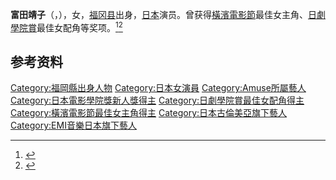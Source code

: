 '''富田靖子'''（{{jpn|j=富田 靖子|hg=とみた やすこ|rm=Tomita Yasuko}}，{{bd|1969年|2月27日|}}），女，[[福冈县|福冈县]]出身，[[日本|日本]]演员。曾获得[[橫濱電影節|橫濱電影節]]最佳女主角、[[日劇學院賞|日劇學院賞]]最佳女配角等奖项。<ref>{{Cite web|url= http://homepage3.nifty.com/yokohama-eigasai/06-1984/06_1984_shou.html|script-title= ja:第６回ヨコハマ映画祭 １９８４年日本映画個人賞|access-date= 2011-09-27|language= ja|work= [[横滨电影节|横滨电影节]]|archive-date= 2012-03-09|archive-url= https://web.archive.org/web/20120309141522/http://homepage3.nifty.com/yokohama-eigasai/06-1984/06_1984_shou.html|dead-url= yes}}</ref><ref>{{Cite web |url=http://www.japan-academy-prize.jp/prizes/?t=8 |script-title=ja:第8回日本アカデミー賞優秀作品 |access-date=2011-09-27 |work=[[日劇學院賞|日劇學院賞]] |language=ja |archive-date=2015-03-15 |archive-url=https://web.archive.org/web/20150315134505/http://japan-academy-prize.jp/prizes/?t=8 |dead-url=no }}</ref>

== 参考资料 ==
{{reflist}}

{{Amuse旗下艺人}}
{{日本電影學院獎新人獎}}
{{日劇學院賞最佳女配角}}
{{橫濱電影節最佳女主角}}

{{Authority control}}
{{DEFAULTSORT:Tomita Yasuko}}

[[Category:福岡縣出身人物|Category:福岡縣出身人物]]
[[Category:日本女演員|Category:日本女演員]]
[[Category:Amuse所屬藝人|Category:Amuse所屬藝人]]
[[Category:日本電影學院獎新人獎得主|Category:日本電影學院獎新人獎得主]]
[[Category:日劇學院賞最佳女配角得主|Category:日劇學院賞最佳女配角得主]]
[[Category:橫濱電影節最佳女主角得主|Category:橫濱電影節最佳女主角得主]]
[[Category:日本古倫美亞旗下藝人|Category:日本古倫美亞旗下藝人]]
[[Category:EMI音樂日本旗下藝人|Category:EMI音樂日本旗下藝人]]